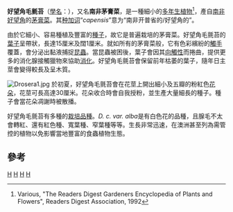 {{Speciesbox
| image = Drosera capensis bend.JPG
| image_width = 250px
| taxon = Drosera capensis
| authority = [[L.|L.]], 1753
}}
'''好望角毛氈苔'''（[[學名|學名]]：''{{lang|la|Drosera capensis}}''），又名'''南非茅膏菜'''，是一種細小的[[多年生植物|多年生植物]]<ref name="readers digest">Various, "The Readers Digest Gardeners Encyclopedia of Plants and Flowers", Readers Digest Association, 1992</ref>，產自[[南非|南非]][[好望角|好望角]]的[[茅膏菜|茅膏菜]]。其[[种加词|种加词]]“''capensis''”意为“南非开普省的/好望角的”。

由於它細小、容易種植及豐富的[[種子|種子]]，故它是普遍栽培的茅膏菜。好望角毛氈苔的[[葉子|葉子]]呈帶狀，長達15厘米及闊1厘米。就如所有的茅膏菜般，它有色彩繽紛的[[觸手|觸手]]覆蓋，會分泌出黏液捕捉[[昆蟲|昆蟲]]。當昆蟲被困後，葉子會因其[[向觸性|向觸性]]而捲曲，提供更多的消化腺接觸獵物來協助[[消化|消化]]。好望角毛氈苔會保留前年枯萎的葉子，隨年日主莖會變得較長及呈木質。

[[File:Drosera1.jpg|thumb]]
於初夏，好望角毛氈苔會在花莖上開出細小及五瓣的粉紅色[[花朵|花朵]]，花莖可長高達30厘米。花朵收合時會自我授粉，並生產大量細長的種子。種子會當花朵凋謝時被散播。

好望角毛氈苔有多種的[[栽培品種|栽培品種]]。''D. c. var. alba''是有白色花的品種，且腺毛不太會轉紅、還有紅色種、寬葉種、窄葉種等等。生長非常迅速，在澳洲甚至列為需管控的植物以免影響當地豐富的食蟲植物生態。

==參考==
{{reflist}}

{{commons|Drosera capensis}}
{{Taxonbar|from=Q1570130}}

[[Category:茅膏菜屬|H]]
[[Category:非洲食虫植物|H]]
[[Category:1753年描述的植物|H]]
[[Category:卡尔·林奈命名的生物分类|H]]